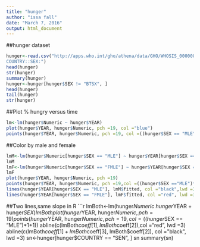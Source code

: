 ---
title: "hunger"
author: "issa fall"
date: "March 7, 2016"
output: html_document
---

##hunger dataset
```{r,echo=TRUE}
hunger<-read.csv("http://apps.who.int/gho/athena/data/GHO/WHOSIS_000008.csv? profile= text&filter =
COUNTRY::SEX:")
head(hunger)
str(hunger)
summary(hunger)
hunger<-hunger[hunger$SEX != "BTSX", ]
head(hunger)
tail(hunger)
str(hunger)
```
##Plot % hungry versus time
```{r,echo=TRUE}
lm<-lm(hunger$Numeric ~ hunger$YEAR)
plot(hunger$YEAR, hunger$Numeric, pch =19, col ="blue")
points(hunger$YEAR, hunger$Numeric, pch =19, col =((hunger$SEX == "MLE")*1+1))
```


##Color by male and female
```{r,echo=TRUE}
lmM<-lm(hunger$Numeric[hunger$SEX == "MLE"] ~ hunger$YEAR[hunger$SEX == "MLE"])
lmM
lmF<-lm(hunger$Numeric[hunger$SEX == "FMLE"] ~ hunger$YEAR[hunger$SEX == "FMLE"])
lmF
plot(hunger$YEAR, hunger$Numeric, pch =19)
points(hunger$YEAR, hunger$Numeric, pch =19,col =((hunger$SEX =="MLE")*1+1))
lines(hunger$YEAR[hunger$SEX == "MLE"], lmM$fitted, col ="black",lwd =3)
lines(hunger$YEAR[hunger$SEX == "FMLE"], lmF$fitted, col ="red", lwd =3)
```

##Two lines,same slope in R
```{r,echo=TRUE}
lmBoth<-lm(hunger$Numeric ~ hunger$YEAR + hunger$SEX)
lmBoth
plot(hunger$YEAR, hunger$Numeric,pch =19)
points(hunger$YEAR, hunger$Numeric, pch =19, col =((hunger$SEX == "MLE")*1+1))
abline(c(lmBoth$coeff[1], lmBoth$coeff[2]),col ="red", lwd =3)
abline(c(lmBoth$coeff[1] + lmBoth$coeff[3], lmBoth$coeff[2]), col ="black", lwd =3)
sn<-hunger[hunger$COUNTRY == "SEN", ]
sn
summary(sn)
     


